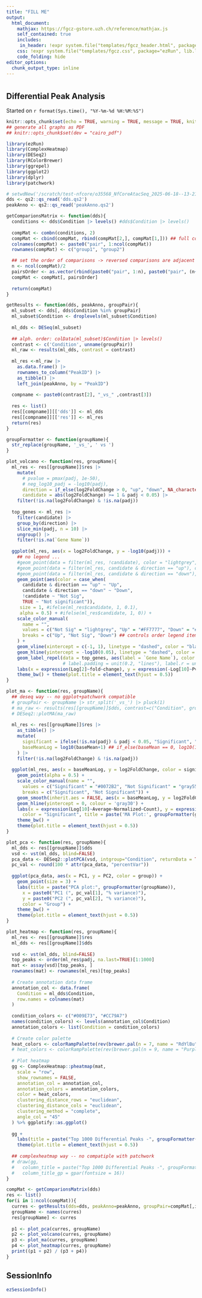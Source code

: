 ```yaml
---
title: "FILL ME"
output: 
  html_document:
    mathjax: https://fgcz-gstore.uzh.ch/reference/mathjax.js
    self_contained: true
    includes:
     in_header: !expr system.file("templates/fgcz_header.html", package="ezRun", lib.loc=.libPaths())
    css: !expr system.file("templates/fgcz.css", package="ezRun", lib.loc=.libPaths())
    code_folding: hide
editor_options: 
  chunk_output_type: inline
---
```


# {.tabset}

## Differential Peak Analysis

Started on `r format(Sys.time(), "%Y-%m-%d %H:%M:%S")`

```r
knitr::opts_chunk$set(echo = TRUE, warning = TRUE, message = TRUE, knitr.table.format = "html")
## generate all graphs as PDF
## knitr::opts_chunk$set(dev = "cairo_pdf")
```

```r
library(ezRun)
library(ComplexHeatmap)
library(DESeq2)
library(RColorBrewer)
library(ggrepel)
library(ggplot2)
library(dplyr)
library(patchwork)
```

```r
# setwdNew('/scratch/test-nfcore/o35568_NfCoreAtacSeq_2025-06-18--13-21-07/peakRes/')
dds <- qs2::qs_read('dds.qs2')
peakAnno <- qs2::qs_read('peakAnno.qs2')
```

```r
getComparionsMatrix <- function(dds){
  conditions <- dds$Condition |> levels() #dds$Condition |> levels()
  
  compMat <- combn(conditions, 2)
  compMat <- cbind(compMat, rbind(compMat[2,], compMat[1,])) ## full comparison
  colnames(compMat) <- paste0("pair", 1:ncol(compMat))
  rownames(compMat) <- c("group1", "group2")

  ## set the order of comparisons -> reversed comparisons are adjacent
  n <- ncol(compMat)/2
  pairsOrder <- as.vector(rbind(paste0("pair", 1:n), paste0("pair", (n+1):(n*2))))
  compMat <- compMat[, pairsOrder]
  
  return(compMat)
}

getResults <- function(dds, peakAnno, groupPair){  
  ml_subset <- dds[, dds$Condition %in% groupPair]
  ml_subset$Condition <- droplevels(ml_subset$Condition)
  
  ml_dds <- DESeq(ml_subset)
  
  ## alph. order: colData(ml_subset)$Condition |> levels()
  contrast <- c('Condition', unname(groupPair))
  ml_raw <- results(ml_dds, contrast = contrast)
  
  ml_res <-ml_raw |>
    as.data.frame() |>
    rownames_to_column("PeakID") |>
    as_tibble() |>
    left_join(peakAnno, by = "PeakID")
  
  compname <- paste0(contrast[2], "_vs_" ,contrast[3])
  
  res <- list()
  res[[compname]][['dds']] <- ml_dds
  res[[compname]][['res']] <- ml_res
  return(res)
}
```

```r
groupFormatter <- function(groupName){
  str_replace(groupName, '_vs_', ' vs ')
}
```

```r
plot_volcano <- function(res, groupName){
  ml_res <- res[[groupName]]$res |>
    mutate(
      # pvalue = pmax(padj, 1e-50),
      # neg_log10_padj = -log10(padj),
      direction = if_else(log2FoldChange > 0, "up", "down", NA_character_),
      candidate = abs(log2FoldChange) >= 1 & padj < 0.05) |> 
    filter(!is.na(log2FoldChange) & !is.na(padj))
  
  top_genes <- ml_res |> 
    filter(candidate) |> 
    group_by(direction) |> 
    slice_min(padj, n = 10) |> 
    ungroup() |>
    filter(!is.na(`Gene Name`))
  
  ggplot(ml_res, aes(x = log2FoldChange, y = -log10(padj))) +
    ## no legend ...
    #geom_point(data = filter(ml_res, !candidate), color = "lightgrey", size = 0.8) +
    #geom_point(data = filter(ml_res, candidate & direction == "up"), color = "#FF7777", alpha = 0.5, size = 1) +
    #geom_point(data = filter(ml_res, candidate & direction == "down"), color = "#7DA8E6", alpha = 0.5, size = 1) +
    geom_point(aes(color = case_when(
      candidate & direction == "up" ~ "Up",
      candidate & direction == "down" ~ "Down",
      !candidate ~ "Not Sig",
      TRUE ~ "Not significant")), 
     size = 1, #ifelse(ml_res$candidate, 1, 0.1),
     alpha = 0.5) + #ifelse(ml_res$candidate, 1, 0)) +
    scale_color_manual(
      name = "",
      values = c("Not Sig" = "lightgrey", "Up" = "#FF7777", "Down" = "#7DA8E6"),
      breaks = c("Up", "Not Sig", "Down") ## controls order legend items
    ) +
    geom_vline(xintercept = c(-1, 1), linetype = "dashed", color = "black") +
    geom_hline(yintercept = -log10(0.05), linetype = "dashed", color = "black") +
    geom_label_repel(data = top_genes, aes(label = `Gene Name`), color = "black", fill = "white", min.segment.length = 0, max.overlaps = Inf) + 
                     # label.padding = unit(0.2, "lines"), label.r = unit(0.1, "lines"), box.padding = 0.3, point.padding = 0.3 
    labs(x = expression(Log[2]~fold~change), y = expression(-Log[10]~Pvalue), title = paste('DEG -', groupFormatter(groupName))) +
    theme_bw() + theme(plot.title = element_text(hjust = 0.5))
}

plot_ma <- function(res, groupName){
  ## deseq way -- no ggplot+patchwork compatible
  # groupPair <- groupName |> str_split('_vs_') |> pluck(1)
  # ma_raw <- results(res[[groupName]]$dds, contrast=c("Condition", groupPair))
  # DESeq2::plotMA(ma_raw)
  
  ml_res <- res[[groupName]]$res |>
    as_tibble() |>
    mutate(
      significant = ifelse(!is.na(padj) & padj < 0.05, "Significant", "Not Significant"),
      baseMeanLog = log10(baseMean+1) ## if_else(baseMean == 0, log10(1), log10(baseMean)))
    ) |> 
    filter(!is.na(log2FoldChange) & !is.na(padj))
  
  ggplot(ml_res, aes(x = baseMeanLog, y = log2FoldChange, color = significant)) +
    geom_point(alpha = 0.5) +
    scale_color_manual(name = "", 
      values = c("Significant" = "#0072B2", "Not Significant" = "gray55"),
      breaks = c("Significant", "Not Significant")) +
    geom_smooth(inherit.aes = FALSE, aes(x = baseMeanLog, y = log2FoldChange), method = "loess", se = FALSE, colour = "purple") +
    geom_hline(yintercept = 0, colour = 'gray30') +
    labs(x = expression(Log[10]~Average~Normalized~Count), y = expression(Log[2]~Fold~Change), 
      color = "Significant", title = paste('MA Plot:', groupFormatter(groupName))) +
    theme_bw() +
    theme(plot.title = element_text(hjust = 0.5))
}

plot_pca <- function(res, groupName){
  ml_dds <- res[[groupName]]$dds
  vsd <- vst(ml_dds, blind=FALSE)
  pca_data <- DESeq2::plotPCA(vsd, intgroup="Condition", returnData = TRUE)
  pc_val <- round(100 * attr(pca_data, "percentVar"))
  
  ggplot(pca_data, aes(x = PC1, y = PC2, color = group)) +
    geom_point(size = 3) + 
    labs(title = paste("PCA plot:", groupFormatter(groupName)),
      x = paste0("PC1 (", pc_val[1], "% variance)"),
      y = paste0("PC2 (", pc_val[2], "% variance)"),
      color = "Group") +
    theme_bw() +
    theme(plot.title = element_text(hjust = 0.5))
}

plot_heatmap <- function(res, groupName){
  ml_res <- res[[groupName]]$res
  ml_dds <- res[[groupName]]$dds
  
  vsd <- vst(ml_dds, blind=FALSE)
  top_peaks <- order(ml_res$padj, na.last=TRUE)[1:1000]
  mat <- assay(vsd)[top_peaks, ]
  rownames(mat) <- rownames(ml_res)[top_peaks]
  
  # Create annotation data frame
  annotation_col <- data.frame(
    Condition = ml_dds$Condition,
    row.names = colnames(mat)
  )
  
  condition_colors <- c("#009E73", "#CC79A7")
  names(condition_colors) <- levels(annotation_col$Condition)
  annotation_colors <- list(Condition = condition_colors)
  
  # Create color palette
  heat_colors <- colorRampPalette(rev(brewer.pal(n = 7, name = "RdYlBu")))(100)
  # heat_colors <- colorRampPalette(rev(brewer.pal(n = 9, name = "Purples")))(255)
  
  # Plot heatmap
  gg <- ComplexHeatmap::pheatmap(mat,
    scale = "row",
    show_rownames = FALSE,
    annotation_col = annotation_col,
    annotation_colors = annotation_colors,
    color = heat_colors,
    clustering_distance_rows = "euclidean",
    clustering_distance_cols = "euclidean",
    clustering_method = "complete",
    angle_col = "45"
  ) %>% ggplotify::as.ggplot()
  
  gg + 
    labs(title = paste("Top 1000 Differential Peaks -", groupFormatter(groupName))) +
    theme(plot.title = element_text(hjust = 0.5))
  
  ## complexheatmap way -- no compatiple with patchwork
  # draw(gg,
  #   column_title = paste("Top 1000 Differential Peaks -", groupFormatter(groupName)),
  #   column_title_gp = gpar(fontsize = 16))
}
```

```r
compMat <- getComparionsMatrix(dds)
res <- list()
for(i in 1:ncol(compMat)){
  curres <- getResults(dds=dds, peakAnno=peakAnno, groupPair=compMat[,i])
  groupName <- names(curres)
  res[groupName] <- curres
  
  p1 <- plot_pca(curres, groupName)
  p2 <- plot_volcano(curres, groupName)
  p3 <- plot_ma(curres, groupName)
  p4 <- plot_heatmap(curres, groupName)
  print((p1 + p2) / (p3 + p4))
}
```

## SessionInfo

```r
ezSessionInfo()
```

